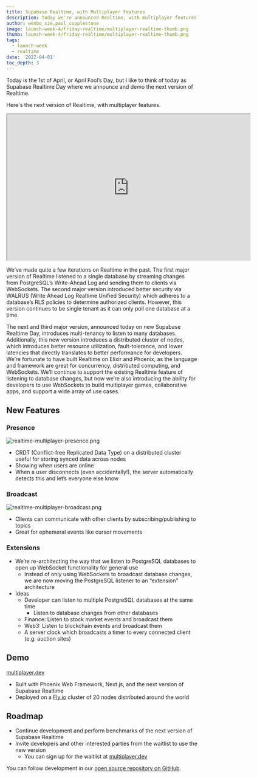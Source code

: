 ```yaml
---
title: Supabase Realtime, with Multiplayer Features
description: Today we're announced Realtime, with multiplayer features. Realtime enables broadcast, presence, and listening to database changes delivered over WebSockets.
author: wenbo_xie,paul_copplestone
image: launch-week-4/friday-realtime/multiplayer-realtime-thumb.png
thumb: launch-week-4/friday-realtime/multiplayer-realtime-thumb.png
tags:
  - launch-week
  - realtime
date: '2022-04-01'
toc_depth: 3
---
```


Today is the 1st of April, or April Fool’s Day, but I like to think of today as Supabase Realtime Day where we announce and demo the next version of Realtime.

Here's the next version of Realtime, with multiplayer features.

<iframe
  className="w-full video-with-border"
  width="640"
  height="385"
  src="https://www.youtube-nocookie.com/embed/BelYEMJ2N00"
  frameBorder="1"
  allow="accelerometer; autoplay; clipboard-write; encrypted-media; gyroscope; picture-in-picture"
  allowFullScreen
></iframe>

We’ve made quite a few iterations on Realtime in the past. The first major version of Realtime listened to a single database by streaming changes from PostgreSQL’s Write-Ahead Log and sending them to clients via WebSockets. The second major version introduced better security via WALRUS (Write Ahead Log Realtime Unified Security) which adheres to a database’s RLS policies to determine authorized clients. However, this version continues to be single tenant as it can only poll one database at a time.

The next and third major version, announced today on new Supabase Realtime Day, introduces multi-tenancy to listen to many databases. Additionally, this new version introduces a distributed cluster of nodes, which introduces better resource utilization, fault-tolerance, and lower latencies that directly translates to better performance for developers. We’re fortunate to have built Realtime on Elixir and Phoenix, as the language and framework are great for concurrency, distributed computing, and WebSockets. We’ll continue to support the existing Realtime feature of listening to database changes, but now we’re also introducing the ability for developers to use WebSockets to build multiplayer games, collaborative apps, and support a wide array of use cases.

## New Features

### Presence

![realtime-multiplayer-presence.png](/images/blog/launch-week-4/friday-realtime/realtime-multiplayer-presence.png)

- CRDT (Conflict-free Replicated Data Type) on a distributed cluster useful for storing synced data across nodes
- Showing when users are online
- When a user disconnects (even accidentally!), the server automatically detects this and let’s everyone else know

### Broadcast

![realtime-multiplayer-broadcast.png](/images/blog/launch-week-4/friday-realtime/realtime-multiplayer-broadcast.png)

- Clients can communicate with other clients by subscribing/publishing to topics
- Great for ephemeral events like cursor movements

### Extensions
- We’re re-architecting the way that we listen to PostgreSQL databases to open up WebSocket functionality for general use
  - Instead of only using WebSockets to broadcast database changes, we are now moving the PostgreSQL listener to an “extension” architecture
- Ideas
  - Developer can listen to multiple PostgreSQL databases at the same time
    - Listen to database changes from other databases
  - Finance: Listen to stock market events and broadcast them
  - Web3: Listen to blockchain events and broadcast them
  - A server clock which broadcasts a timer to every connected client (e.g. auction sites)

## Demo

[multiplayer.dev](https://multiplayer.dev)

- Built with Phoenix Web Framework, Next.js, and the next version of Supabase Realtime
- Deployed on a [Fly.io](https://fly.io) cluster of 20 nodes distributed around the world

## Roadmap

- Continue development and perform benchmarks of the next version of Supabase Realtime
- Invite developers and other interested parties from the waitlist to use the new version
  - You can sign up for the waitlist at [multiplayer.dev](https://multiplayer.dev)

You can follow development in our [open source repository on GitHub](https://github.com/supabase/realtime/tree/multiplayer).
